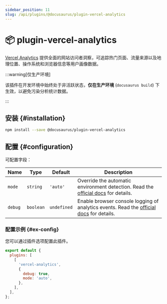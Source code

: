 ```yaml
---
sidebar_position: 11
slug: /api/plugins/@docusaurus/plugin-vercel-analytics
---
```


# 📦 plugin-vercel-analytics


[Vercel Analytics](https://vercel.com/docs/analytics) 提供全面的网站访问者洞察，可追踪热门页面、流量来源以及地理位置、操作系统和浏览器信息等用户画像数据。

:::warning[仅生产环境]

该插件在开发环境中始终处于非活跃状态，**仅在生产环境** (`docusaurus build`) 下生效，以避免污染分析统计数据。

:::

## 安装 {#installation}

```bash npm2yarn
npm install --save @docusaurus/plugin-vercel-analytics
```

## 配置 {#configuration}

可配置字段：

<APITable>

| Name | Type | Default | Description |
| --- | --- | --- | --- |
| `mode` | `string` | `'auto'` | Override the automatic environment detection. Read the [official docs](https://vercel.com/docs/analytics/package#mode) for details. |
| `debug` | `boolean` | `undefined` | Enable browser console logging of analytics events. Read the [official docs](https://vercel.com/docs/analytics/package#debug) for details. |

</APITable>

### 配置示例 {#ex-config}

您可以通过插件选项配置此插件。

```js title="docusaurus.config.js"
export default {
  plugins: [
    [
      'vercel-analytics',
      {
        debug: true,
        mode: 'auto',
      },
    ],
  ],
};
```
